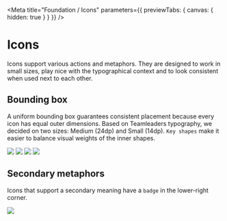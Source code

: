 
<Meta title="Foundation / Icons" parameters={{ previewTabs: { canvas: { hidden: true } } }} />

# Icons

Icons support various actions and metaphors. They are designed to work in small sizes, play nice with the typographical context and to look consistent when used next to each other.

<Story name="Bounding box" />

## Bounding box

A uniform bounding box guarantees consistent placement because every icon has equal outer dimensions. Based on Teamleaders typography, we decided on two sizes: Medium (24dp) and Small (14dp). `Key shapes` make it easier to balance visual weights of the inner shapes.

<Island display="flex" justifyContent="space-between" marginVertical={5}>
  <img src={BoundingBoxSquare} />
  <img src={BoundingBoxCircle} />
  <img src={BoundingBoxRectanglePortrait} />
  <img src={BoundingBoxRectangleLandscape} />
</Island>

<Story name="Secondary metaphors" />

## Secondary metaphors

Icons that support a secondary meaning have a `badge` in the lower-right corner.

<Island display="flex" justifyContent="center" marginVertical={5}>
  <img src={SecondaryMetaphors} />
</Island>
